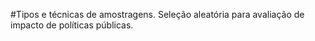 #Tipos e técnicas de amostragens. Seleção aleatória para avaliação de impacto de políticas públicas.
